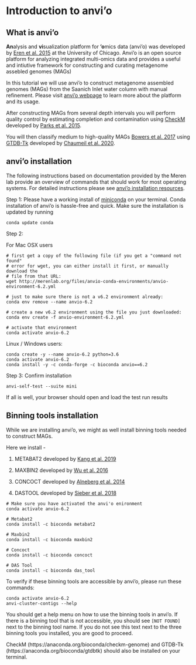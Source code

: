 # Introduction to anvi'o

## What is anvi'o

**An**alysis and **vi**sualization platform for **'o**mics data (anvi'o) was developed by [Eren et al. 2015](https://peerj.com/articles/1319/) at the University of Chicago. Anvi'o is an open source platform for analyzing integrated multi-omics data and provides a useful and intiutive framework for constructing and curating metagenome assebled genomes (MAGs)  

In this tutorial we will use anvi'o to construct metagenome assembled genomes (MAGs) from the Saanich Inlet water column with manual refinement. Please visit [anvi'o webpage](http://merenlab.org/software/anvio/) to learn more about the platform and its usage.

After constructing MAGs from several depth intervals you will perform quality control by estimating completion and contamination using [CheckM](https://github.com/Ecogenomics/CheckM) developed by [Parks et al. 2015](https://genome.cshlp.org/content/25/7/1043).

You will then classify medium to high-quality MAGs [Bowers et al. 2017](https://rdcu.be/b9JqO) using [GTDB-Tk](https://github.com/Ecogenomics/GTDBTk) developed by [Chaumeil et al. 2020](https://academic.oup.com/bioinformatics/article/36/6/1925/5626182).

## anvi'o installation

The following instructions based on documentation provided by the Meren lab provide an overview of commands that should work for most operating systems. For detailed instructions please see [anvi'o installation resources](http://merenlab.org/2016/06/26/installation-v2/).

Step 1: Please have a working install of [miniconda](https://docs.conda.io/en/latest/miniconda.html) on your terminal. Conda installation of anvi'o is hassle-free and quick. Make sure the installation is updated by running

```
conda update conda
```

Step 2:

For Mac OSX users

```
# first get a copy of the following file (if you get a "command not found"
# error for wget, you can either install it first, or manually download the
# file from that URL:
wget http://merenlab.org/files/anvio-conda-environments/anvio-environment-6.2.yml

# just to make sure there is not a v6.2 environment already: 
conda env remove --name anvio-6.2

# create a new v6.2 environment using the file you just downloaded:
conda env create -f anvio-environment-6.2.yml

# activate that environment
conda activate anvio-6.2
```

Linux / Windows users:

```
conda create -y --name anvio-6.2 python=3.6
conda activate anvio-6.2
conda install -y -c conda-forge -c bioconda anvio==6.2
```

Step 3: Confirm installation

```
anvi-self-test --suite mini
```

If all is well, your browser should open and load the test run results \n

## Binning tools installation

While we are installing anvi'o, we might as well install binning tools needed to construct MAGs.

Here we install -

1.  METABAT2 developed by [Kang et al. 2019](https://peerj.com/articles/7359/)

2.  MAXBIN2 developed by [Wu et al. 2016](https://academic.oup.com/bioinformatics/article/32/4/605/1744462)

3.  CONCOCT developed by [Alneberg et al. 2014](https://www.nature.com/articles/nmeth.3103)

4.  DASTOOL developed by [Sieber et al. 2018](https://www.nature.com/articles/s41564-018-0171-1)

```
# Make sure you have activated the anvi'o enironment
conda activate anvio-6.2

# Metabat2
conda install -c bioconda metabat2

# Maxbin2
conda install -c bioconda maxbin2

# Concoct
conda install -c bioconda concoct

# DAS Tool
conda install -c bioconda das_tool
```

To verify if these binning tools are accessible by anvi'o, please run these commands:

```
conda activate anvio-6.2
anvi-cluster-contigs --help
````

You should get a help menu on how to use the binning tools in anvi'o. If there is a binning tool that is not accessible, you should see `[NOT FOUND]` next to the binning tool name. If you do not see this text next to the three binning tools you installed, you are good to proceed.

CheckM (https://anaconda.org/bioconda/checkm-genome) and GTDB-Tk (https://anaconda.org/bioconda/gtdbtk) should also be installed on your terminal.
